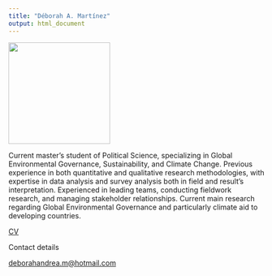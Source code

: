 ```yaml
---
title: "Déborah A. Martínez"
output: html_document
---
```







![](picture/me2.png){width="200"} 

Current master’s student of Political Science, specializing in Global Environmental Governance, Sustainability, and Climate Change. Previous experience in both quantitative and qualitative research methodologies, with expertise in data analysis and survey analysis both in field and result’s interpretation. Experienced in leading teams, conducting fieldwork research, and managing stakeholder relationships. Current main research regarding Global Environmental Governance and particularly climate aid to developing countries.



[CV](https://drive.google.com/drive/my-drive)



Contact details 

<deborahandrea.m@hotmail.com>
